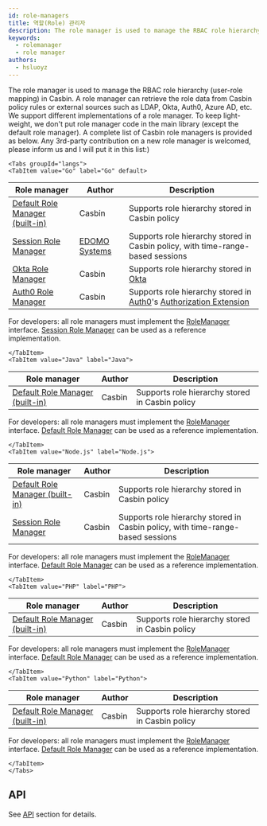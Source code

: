 ```yaml
---
id: role-managers
title: 역할(Role) 관리자
description: The role manager is used to manage the RBAC role hierarchy in Casbin
keywords:
  - rolemanager
  - role manager
authors:
  - hsluoyz
---
```




The role manager is used to manage the RBAC role hierarchy (user-role mapping) in Casbin. A role manager can retrieve the role data from Casbin policy rules or external sources such as LDAP, Okta, Auth0, Azure AD, etc. We support different implementations of a role manager. To keep light-weight, we don't put role manager code in the main library (except the default role manager). A complete list of Casbin role managers is provided as below. Any 3rd-party contribution on a new role manager is welcomed, please inform us and I will put it in this list:)

```mdx-code-block
<Tabs groupId="langs">
<TabItem value="Go" label="Go" default>
```

| Role manager                                                                                                              | Author                                           | Description                                                                                                                                             |
| ------------------------------------------------------------------------------------------------------------------------- | ------------------------------------------------ | ------------------------------------------------------------------------------------------------------------------------------------------------------- |
| [Default Role Manager (built-in)](https://github.com/casbin/casbin/blob/master/rbac/default-role-manager/role_manager.go) | Casbin                                           | Supports role hierarchy stored in Casbin policy                                                                                                         |
| [Session Role Manager](https://github.com/casbin/session-role-manager)                                                    | [EDOMO Systems](https://github.com/edomosystems) | Supports role hierarchy stored in Casbin policy, with time-range-based sessions                                                                         |
| [Okta Role Manager](https://github.com/casbin/okta-role-manager)                                                          | Casbin                                           | Supports role hierarchy stored in [Okta](https://www.okta.com/)                                                                                         |
| [Auth0 Role Manager](https://github.com/casbin/auth0-role-manager)                                                        | Casbin                                           | Supports role hierarchy stored in [Auth0](https://auth0.com/)'s [Authorization Extension](https://auth0.com/docs/extensions/authorization-extension/v2) |

For developers: all role managers must implement the [RoleManager](https://github.com/casbin/casbin/blob/master/rbac/role_manager.go) interface. [Session Role Manager](https://github.com/casbin/session-role-manager) can be used as a reference implementation.

```mdx-code-block
</TabItem>
<TabItem value="Java" label="Java">
```

| Role manager                                                                                                                                   | Author | Description                                     |
| ---------------------------------------------------------------------------------------------------------------------------------------------- | ------ | ----------------------------------------------- |
| [Default Role Manager (built-in)](https://github.com/casbin/jcasbin/blob/master/src/main/java/org/casbin/jcasbin/rbac/DefaultRoleManager.java) | Casbin | Supports role hierarchy stored in Casbin policy |

For developers: all role managers must implement the [RoleManager](https://github.com/casbin/jcasbin/blob/master/src/main/java/org/casbin/jcasbin/rbac/RoleManager.java) interface. [Default Role Manager](https://github.com/casbin/jcasbin/blob/master/src/main/java/org/casbin/jcasbin/rbac/DefaultRoleManager.java) can be used as a reference implementation.

```mdx-code-block
</TabItem>
<TabItem value="Node.js" label="Node.js">
```

| Role manager                                                                                                        | Author | Description                                                                     |
| ------------------------------------------------------------------------------------------------------------------- | ------ | ------------------------------------------------------------------------------- |
| [Default Role Manager (built-in)](https://github.com/casbin/node-casbin/blob/master/src/rbac/defaultRoleManager.ts) | Casbin | Supports role hierarchy stored in Casbin policy                                 |
| [Session Role Manager](https://github.com/node-casbin/session-role-manager)                                         | Casbin | Supports role hierarchy stored in Casbin policy, with time-range-based sessions |

For developers: all role managers must implement the [RoleManager](https://github.com/casbin/node-casbin/blob/master/src/rbac/roleManager.ts) interface. [Default Role Manager](https://github.com/casbin/node-casbin/blob/master/src/rbac/defaultRoleManager.ts) can be used as a reference implementation.

```mdx-code-block
</TabItem>
<TabItem value="PHP" label="PHP">
```

| Role manager                                                                                                                        | Author | Description                                     |
| ----------------------------------------------------------------------------------------------------------------------------------- | ------ | ----------------------------------------------- |
| [Default Role Manager (built-in)](https://github.com/php-casbin/php-casbin/blob/master/src/Rbac/DefaultRoleManager/RoleManager.php) | Casbin | Supports role hierarchy stored in Casbin policy |

For developers: all role managers must implement the [RoleManager](https://github.com/php-casbin/php-casbin/blob/master/src/Rbac/RoleManager.php) interface. [Default Role Manager](https://github.com/php-casbin/php-casbin/blob/master/src/Rbac/DefaultRoleManager/RoleManager.php) can be used as a reference implementation.

```mdx-code-block
</TabItem>
<TabItem value="Python" label="Python">
```

| Role manager                                                                                                                       | Author | Description                                     |
| ---------------------------------------------------------------------------------------------------------------------------------- | ------ | ----------------------------------------------- |
| [Default Role Manager (built-in)](https://github.com/casbin/pycasbin/blob/master/casbin/rbac/default_role_manager/role_manager.py) | Casbin | Supports role hierarchy stored in Casbin policy |

For developers: all role managers must implement the [RoleManager](https://github.com/casbin/pycasbin/blob/master/casbin/rbac/role_manager.py) interface. [Default Role Manager](https://github.com/casbin/pycasbin/blob/master/casbin/rbac/default_role_manager/role_manager.py) can be used as a reference implementation.

```mdx-code-block
</TabItem>
</Tabs>
```

## API

See [API](/docs/rolemanager-api) section for details.
